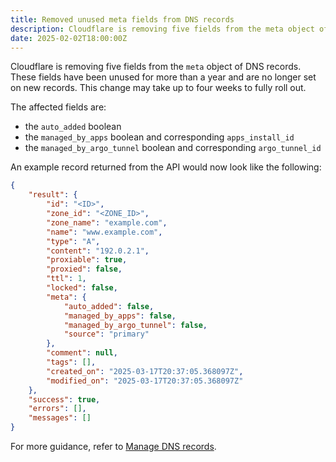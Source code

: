 ```yaml
---
title: Removed unused meta fields from DNS records
description: Cloudflare is removing five fields from the meta object of DNS records.
date: 2025-02-02T18:00:00Z
---
```


Cloudflare is removing five fields from the `meta` object of DNS records. These fields have been unused for more than a year and are no longer set on new records. This change may take up to four weeks to fully roll out.

The affected fields are:

- the `auto_added` boolean
- the `managed_by_apps` boolean and corresponding `apps_install_id`
- the `managed_by_argo_tunnel` boolean and corresponding `argo_tunnel_id`

An example record returned from the API would now look like the following:

```json title="Updated API Response" del={14-16}
{
	"result": {
		"id": "<ID>",
		"zone_id": "<ZONE_ID>",
		"zone_name": "example.com",
		"name": "www.example.com",
		"type": "A",
		"content": "192.0.2.1",
		"proxiable": true,
		"proxied": false,
		"ttl": 1,
		"locked": false,
		"meta": {
			"auto_added": false,
			"managed_by_apps": false,
			"managed_by_argo_tunnel": false,
			"source": "primary"
		},
		"comment": null,
		"tags": [],
		"created_on": "2025-03-17T20:37:05.368097Z",
		"modified_on": "2025-03-17T20:37:05.368097Z"
	},
	"success": true,
	"errors": [],
	"messages": []
}
```

For more guidance, refer to [Manage DNS records](/dns/manage-dns-records/).

